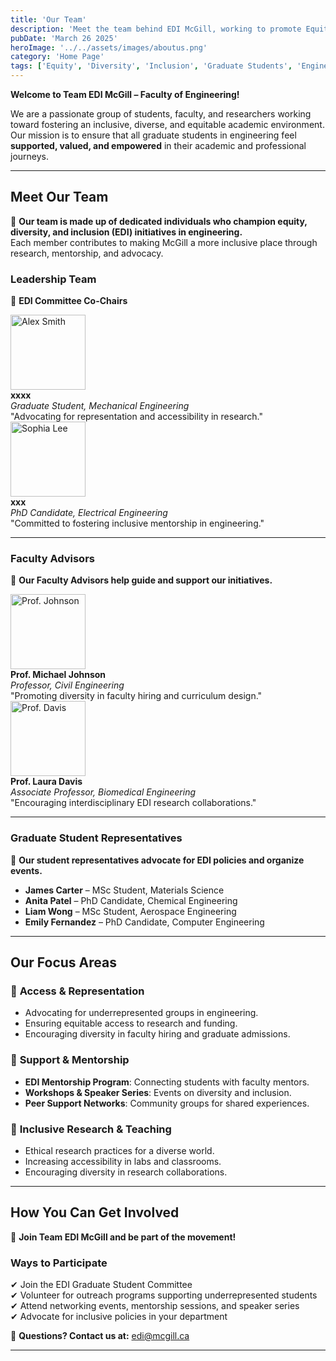 ```yaml
---
title: 'Our Team'
description: 'Meet the team behind EDI McGill, working to promote Equity, Diversity, and Inclusion in the Faculty of Engineering.'
pubDate: 'March 26 2025'
heroImage: '../../assets/images/aboutus.png'
category: 'Home Page'
tags: ['Equity', 'Diversity', 'Inclusion', 'Graduate Students', 'Engineering']
---
```


**Welcome to Team EDI McGill – Faculty of Engineering!**  

We are a passionate group of students, faculty, and researchers working toward fostering an inclusive, diverse, and equitable academic environment. Our mission is to ensure that all graduate students in engineering feel **supported, valued, and empowered** in their academic and professional journeys.

---

## **Meet Our Team**
👥 **Our team is made up of dedicated individuals who champion equity, diversity, and inclusion (EDI) initiatives in engineering.**  
Each member contributes to making McGill a more inclusive place through research, mentorship, and advocacy.

### **Leadership Team**
📌 **EDI Committee Co-Chairs**

<div style={{ display: 'flex', gap: '20px', alignItems: 'center' }}>
  <img src="../../assets/images/te.jpg" width="120" height="120" alt="Alex Smith" />
  <div>
    <strong>xxxx</strong>  
    <br />
    <em>Graduate Student, Mechanical Engineering</em>  
    <br />
    "Advocating for representation and accessibility in research."
  </div>
</div>

<div style={{ display: 'flex', gap: '20px', alignItems: 'center', marginTop: '10px' }}>
  <img src="../../assets/images/team/te.jpg" width="120" height="120" alt="Sophia Lee" />
  <div>
    <strong>xxx</strong>  
    <br />
    <em>PhD Candidate, Electrical Engineering</em>  
    <br />
    "Committed to fostering inclusive mentorship in engineering."
  </div>
</div>

---

### **Faculty Advisors**
📌 **Our Faculty Advisors help guide and support our initiatives.**

<div style={{ display: 'flex', gap: '20px', alignItems: 'center' }}>
  <img src="../../assets/images/team/te.jpg" width="120" height="120" alt="Prof. Johnson" />
  <div>
    <strong>Prof. Michael Johnson</strong>  
    <br />
    <em>Professor, Civil Engineering</em>  
    <br />
    "Promoting diversity in faculty hiring and curriculum design."
  </div>
</div>

<div style={{ display: 'flex', gap: '20px', alignItems: 'center', marginTop: '10px' }}>
  <img src="../../assets/images/team/te.jpg" width="120" height="120" alt="Prof. Davis" />
  <div>
    <strong>Prof. Laura Davis</strong>  
    <br />
    <em>Associate Professor, Biomedical Engineering</em>  
    <br />
    "Encouraging interdisciplinary EDI research collaborations."
  </div>
</div>

---

### **Graduate Student Representatives**
📌 **Our student representatives advocate for EDI policies and organize events.**

- **James Carter** – MSc Student, Materials Science  
- **Anita Patel** – PhD Candidate, Chemical Engineering  
- **Liam Wong** – MSc Student, Aerospace Engineering  
- **Emily Fernandez** – PhD Candidate, Computer Engineering  

---

## **Our Focus Areas**

### 📌 **Access & Representation**
- Advocating for underrepresented groups in engineering.  
- Ensuring equitable access to research and funding.  
- Encouraging diversity in faculty hiring and graduate admissions.

### 📌 **Support & Mentorship**
- **EDI Mentorship Program**: Connecting students with faculty mentors.  
- **Workshops & Speaker Series**: Events on diversity and inclusion.  
- **Peer Support Networks**: Community groups for shared experiences.

### 📌 **Inclusive Research & Teaching**
- Ethical research practices for a diverse world.  
- Increasing accessibility in labs and classrooms.  
- Encouraging diversity in research collaborations.

---

## **How You Can Get Involved**

🚀 **Join Team EDI McGill and be part of the movement!**

### **Ways to Participate**
✔ Join the EDI Graduate Student Committee  
✔ Volunteer for outreach programs supporting underrepresented students  
✔ Attend networking events, mentorship sessions, and speaker series  
✔ Advocate for inclusive policies in your department  

📧 **Questions? Contact us at:** [edi@mcgill.ca](mailto:edi@mcgill.ca)

---
